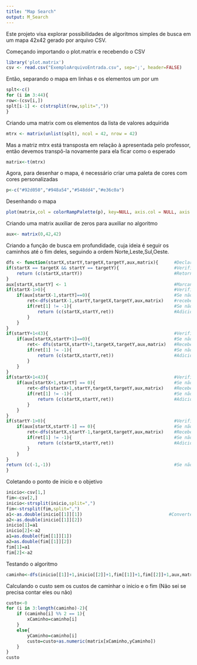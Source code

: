 ```yaml
---
title: "Map Search"
output: M_Search
---
```


Este projeto visa explorar possibilidades de algoritmos simples de busca em um mapa 42x42 gerado por arquivo CSV.

Começando importando o plot.matrix e recebendo o CSV

```r
library('plot.matrix')
csv <- read.csv("ExemploArquivoEntrada.csv", sep=';', header=FALSE)
```

Então, separando o mapa em linhas e os elementos um por um

```r
splt<-c()
for (i in 3:44){
row<-(csv[i,])
splt[i-1] <- c(strsplit(row,split=","))
}
```

Criando uma matrix com os elementos da lista de valores adquirida

```r
mtrx <- matrix(unlist(splt), ncol = 42, nrow = 42)
```

Mas a matriz mtrx está transposta em relação à apresentada pelo professor, então devemos transpô-la novamente para ela ficar como o esperado

```r
matrix<-t(mtrx)
```

Agora, para desenhar o mapa, é necessário criar uma paleta de cores com cores personalizadas

```r
p<-c("#92d050","#948a54","#548dd4","#e36c0a")
```

Desenhando o mapa

```r
plot(matrix,col = colorRampPalette(p), key=NULL, axis.col = NULL, axis.row = NULL, xlab='',ylab='')
```

Criando uma matrix auxiliar de zeros para auxiliar no algoritmo

```r
aux<- matrix(0,42,42)
```

Criando a função de busca em profundidade, cuja ideia é seguir os caminhos até o fim deles, seguindo a ordem Norte,Leste,Sul,Oeste.

```r
dfs <- function(startX,startY,targetX,targetY,aux,matrix){      #Declarando a função
if(startX == targetX && startY == targetY){                     #Verificando se a condição de parada ocorreu
    return (c(startX,startY))                                   #Retornando o par ordenado do fim
}
aux[startX,startY] <- 1                                         #Marcando o caminho como já caminhado
if(startX-1>0){                                                 #Verificando os caminhos ao "Norte"
    if(aux[startX-1,startY]==0){                                #Se não tiver sido caminhado ainda
        ret<-dfs(startX-1,startY,targetX,targetY,aux,matrix)    #recebe o calculo de caminhos nessa direção
        if(ret[1] != -1){                                       #Se não for um beco sem saída
            return (c(startX,startY,ret))                       #Adiciona o par ordenado atual e retorna numa lista
        }
    }
}
if(startY+1<43){                                                #Verificando os caminhos ao "Leste"
    if(aux[startX,startY+1]==0){                                #Se não tiver sido caminhado antes
        ret<- dfs(startX,startY+1,targetX,targetY,aux,matrix)   #Recebe o calculo de caminhos nessa direção
        if(ret[1] != -1){                                       #Se não for um beco sem saída
            return (c(startX,startY,ret))                       #Adiciona o par ordenado atual e retorna numa lista
        }
    }
}
if(startX+1<43){                                                #Verificando os caminhos ao "Sul"
    if(aux[startX+1,startY] == 0){                              #Se não tiver sido caminhado antes
        ret<-dfs(startX+1,startY,targetX,targetY,aux,matrix)    #Recebe o calculo de caminhos nessa direção
        if(ret[1] != -1){                                       #Se não for um beco sem saída
            return (c(startX,startY,ret))                       #Adiciona o par ordenado atual e retorna numa lista
        }
    }
}
if(startY-1>0){                                                 #Verificando os caminhos ao "Oeste"
    if(aux[startX,startY-1] == 0){                              #Se não tiver sido caminhado antes
        ret<-dfs(startX,startY-1,targetX,targetY,aux,matrix)    #Recebe o calculo de caminhos nessa direção
        if(ret[1] != -1){                                       #Se não for um beco sem saída
            return (c(startX,startY,ret))                       #Adiciona o par ordenado atual e retorna numa lista
        }
    }
}
return (c(-1,-1))                                               #Se não tem mais caminhos, retorna que é um beco sem saída
}
```
Coletando o ponto de inicio e o objetivo
```r
inicio<-csv[1,]
fim<-csv[2,]
inicio<-strsplit(inicio,split=",")
fim<-strsplit(fim,split=",") 
a1<-as.double(inicio[[1]][1])                                 #Convertendo uma string em uma lista de doubles
a2<-as.double(inicio[[1]][2])
inicio[1]=a1
inicio[2]<-a2
a1=as.double(fim[[1]][1])
a2=as.double(fim[[1]][2])
fim[1]=a1
fim[2]<-a2
```


Testando o algoritmo

```r
caminho<-dfs(inicio[[1]]+1,inicio[[2]]+1,fim[[1]]+1,fim[[2]]+1,aux,matrix)
```
Calculando o custo sem os custos de caminhar o inicio e o fim (Não sei se precisa contar eles ou não)
```r
custo<-0
for (i in 3:length(caminho)-2){
    if (caminho[i] %% 2 == 1){
        xCaminho=caminho[i]
    }
    else{
        yCaminho=caminho[i]
        custo=custo+as.numeric(matrix[xCaminho,yCaminho])
    }
}
custo
```